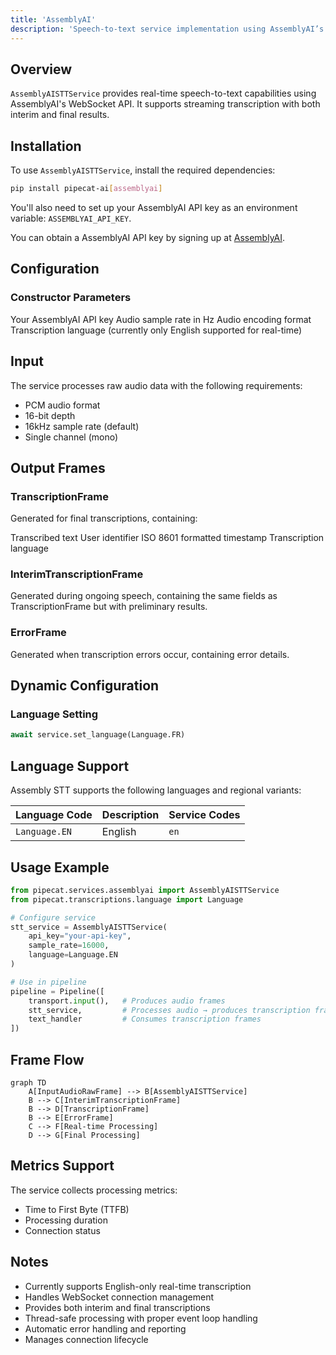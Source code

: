 ```yaml
---
title: 'AssemblyAI'
description: 'Speech-to-text service implementation using AssemblyAI’s real-time transcription API'
---
```


## Overview

`AssemblyAISTTService` provides real-time speech-to-text capabilities using AssemblyAI's WebSocket API. It supports streaming transcription with both interim and final results.

## Installation

To use `AssemblyAISTTService`, install the required dependencies:

```bash
pip install pipecat-ai[assemblyai]
```

You'll also need to set up your AssemblyAI API key as an environment variable: `ASSEMBLYAI_API_KEY`.

<Tip>You can obtain a AssemblyAI API key by signing up at [AssemblyAI]().</Tip>

## Configuration

### Constructor Parameters

<ParamField path="api_key" type="str" required>
  Your AssemblyAI API key
</ParamField>

<ParamField path="sample_rate" type="int" default="16000">
  Audio sample rate in Hz
</ParamField>

<ParamField path="encoding" type="AudioEncoding" default="pcm_s16le">
  Audio encoding format
</ParamField>

<ParamField path="language" type="Language" default="Language.EN">
  Transcription language (currently only English supported for real-time)
</ParamField>

## Input

The service processes raw audio data with the following requirements:

- PCM audio format
- 16-bit depth
- 16kHz sample rate (default)
- Single channel (mono)

## Output Frames

### TranscriptionFrame

Generated for final transcriptions, containing:

<ParamField path="text" type="string">
  Transcribed text
</ParamField>

<ParamField path="user_id" type="string">
  User identifier
</ParamField>

<ParamField path="timestamp" type="string">
  ISO 8601 formatted timestamp
</ParamField>

<ParamField path="language" type="Language">
  Transcription language
</ParamField>

### InterimTranscriptionFrame

Generated during ongoing speech, containing the same fields as TranscriptionFrame but with preliminary results.

### ErrorFrame

Generated when transcription errors occur, containing error details.

## Dynamic Configuration

### Language Setting

```python
await service.set_language(Language.FR)
```

## Language Support

Assembly STT supports the following languages and regional variants:

| Language Code | Description | Service Codes |
| ------------- | ----------- | ------------- |
| `Language.EN` | English     | `en`          |

## Usage Example

```python
from pipecat.services.assemblyai import AssemblyAISTTService
from pipecat.transcriptions.language import Language

# Configure service
stt_service = AssemblyAISTTService(
    api_key="your-api-key",
    sample_rate=16000,
    language=Language.EN
)

# Use in pipeline
pipeline = Pipeline([
    transport.input(),   # Produces audio frames
    stt_service,         # Processes audio → produces transcription frames
    text_handler         # Consumes transcription frames
])
```

## Frame Flow

```mermaid
graph TD
    A[InputAudioRawFrame] --> B[AssemblyAISTTService]
    B --> C[InterimTranscriptionFrame]
    B --> D[TranscriptionFrame]
    B --> E[ErrorFrame]
    C --> F[Real-time Processing]
    D --> G[Final Processing]
```

## Metrics Support

The service collects processing metrics:

- Time to First Byte (TTFB)
- Processing duration
- Connection status

## Notes

- Currently supports English-only real-time transcription
- Handles WebSocket connection management
- Provides both interim and final transcriptions
- Thread-safe processing with proper event loop handling
- Automatic error handling and reporting
- Manages connection lifecycle
